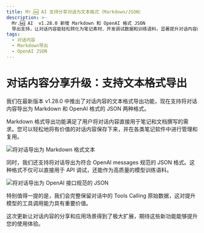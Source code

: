 ```yaml
---
title: Mr.🆖 AI 支持分享对话为文本格式（Markdown/JSON）
description: >-
  Mr.🆖 AI  v1.28.0 新增 Markdown 和 OpenAI 格式 JSON
  导出支持，让对话内容能轻松转化为笔记素材、开发调试数据和训练语料，显著提升对话内容的复用价值。
tags:
  - 对话内容
  - Markdown导出
  - OpenAI JSON
---
```


# 对话内容分享升级：支持文本格式导出

我们在最新版本 v1.28.0 中推出了对话内容的文本格式导出功能，现在支持将对话内容导出为 Markdown 和 OpenAI 格式的 JSON 两种格式。

Markdown 格式导出功能满足了用户将对话内容直接用于笔记和文档撰写的需求。您可以轻松地将有价值的对话内容保存下来，并在各类笔记软件中进行管理和复用。

![将对话导出为 Markdown 格式文本](https://github.com/user-attachments/assets/29508dda-2382-430f-bc81-fb23f02149f8)

同时，我们还支持将对话导出为符合 OpenAI messages 规范的 JSON 格式。这种格式不仅可以直接用于 API 调试，还能作为高质量的模型训练语料。

![将对话导出为 OpenAI 接口规范的 JSON](https://github.com/user-attachments/assets/484f28f4-017c-4ed7-948b-4a8d51f0b63a)

特别值得一提的是，我们会完整保留对话中的 Tools Calling 原始数据，这对提升模型的工具调用能力具有重要价值。

这次更新让对话内容的分享和应用场景得到了极大扩展，期待这些新功能能够提升您的使用体验。

